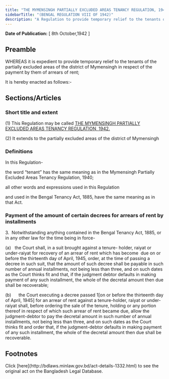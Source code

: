 ```yaml
---
title: "THE MYMENSINGH PARTIALLY EXCLUDED AREAS TENANCY REGULATION, 1942."
sidebarTitle: "(BENGAL REGULATION VIII OF 1942)"
description: "A Regulation to provide temporary relief to the tenants of the partially excluded areas of the district of Mymensingh in respect of the payment by them of arrears of rent."
---
```


**Date of Publication:** [ 8th October,1942 ]

## Preamble

WHEREAS it is expedient to provide temporary relief to the tenants of the partially excluded areas of the district of Mymensingh in respect of the payment by them of arrears of rent;

It is hereby enacted as follows:-

## Sections/Articles

### Short title and extent

(1) This Regulation may be called [THE MYMENSINGH PARTIALLY EXCLUDED AREAS TENANCY REGULATION, 1942.](/laws/volume-10/act-1332 "THE MYMENSINGH PARTIALLY EXCLUDED AREAS TENANCY REGULATION, 1942.")

(2) It extends to the partially excluded areas of the district of Mymensingh

### Definitions

In this Regulation-

the word “tenant” has the same meaning as in the Mymensingh Partially Excluded Areas Tenancy Regulation, 1940;

all other words and expressions used in this Regulation

and used in the Bengal Tenancy Act, 1885, have the same meaning as in that Act.

### Payment of the amount of certain decrees for arrears of rent by installments

3.  Notwithstanding anything contained in the Bengal Tenancy Act, 1885, or in any other law for the time being in force-

(a)   the Court shall, in a suit brought against a tenure- holder, raiyat or under-raiyat for recovery of an arrear of rent which has become  due on or before the thirteenth day of April, 1945, order, at the time of passing a decree in such suit, that the amount of such decree shall be payable in such number of annual installments, not being less than three, and on such dates as the Court thinks fit and that, if the judgment debtor defaults in making payment of any such installment, the whole of the decretal amount then due shall be recoverable;

(b)      the Court executing a decree passed 1[on or before the thirteenth day of April, 1945] for an arrear of rent against a tenure-holder, raiyat or under-raiyat shall, before ordering the sale of the tenure, holding or any portion thereof in respect of which such arrear of rent became due, allow the judgment-debtor to pay the decretal amount in such number of annual installments, not being less than three, and on such dates as the Court thinks fit and order that, if the judgment-debtor defaults in making payment of any such installment, the whole of the decretal amount then due shall be recoverable.

## Footnotes

<Note>
  Click [here](http://bdlaws.minlaw.gov.bd/act-details-1332.html) to see the original act on the Bangladesh Legal Database.
</Note>
